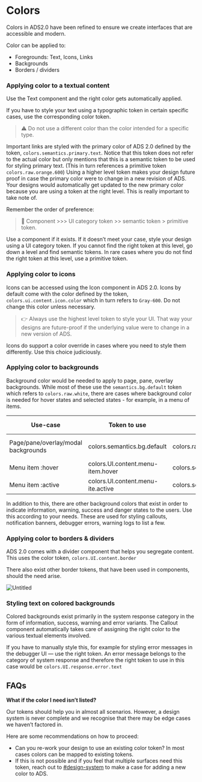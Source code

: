 
<Meta title="Colors" />

# Colors

Colors in ADS2.0 have been refined to ensure we create interfaces that are accessible and modern.

Color can be applied to:

- Foregrounds: Text, Icons, Links
- Backgrounds
- Borders / dividers

### Applying color to a textual content

Use the Text component and the right color gets automatically applied.

If you have to style your text using a typographic token in certain specific cases, use the corresponding color token.

[//]: # (TODO: insert text tokens image >> insert corresponding color tokens image)

> ⚠️ Do not use a different color than the color intended for a specific type.

Important links are styled with the primary color of ADS 2.0 defined by the token, `colors.semantics.primary.text`. Notice that this token does not refer to the actual color but only mentions that this is a semantic token to be used for styling primary text. (This in turn references a primitive token `colors.raw.orange.600`) Using a higher level token makes your design future proof in case the primary color were to change in a new revision of ADS. Your designs would automatically get updated to the new primary color because you are using a token at the right level. This is really important to take note of.

Remember the order of preference:

>  🎏 Component >>> UI category token >> semantic token > primitive token.

Use a component if it exists. If it doesn’t meet your case, style your design using a UI category token. If you cannot find the right token at this level, go down a level and find semantic tokens. In rare cases where you do not find the right token at this level, use a primitive token.

### Applying color to icons

Icons can be accessed using the Icon component in ADS 2.0. Icons by default come with the color defined by the token, `colors.ui.content.icon.color` which in turn refers to `Gray-600`. Do not change this color unless necessary.

>  👉 Always use the highest level token to style your UI. That way your designs are future-proof if the underlying value were to change in a new version of ADS.

[//]: # (TODO: Insert visual from the snapshot modal from mobile responsive project)

Icons do support a color override in cases where you need to style them differently. Use this choice judiciously.

### Applying color to backgrounds

Background color would be needed to apply to page, pane, overlay backgrounds. While most of these use the `semantics.bg.default` token which refers to `colors.raw.white`, there are cases where background color is needed for hover states and selected states - for example, in a menu of items.

| Use-case | Token to use | Refers to | Refers to |
| --- | --- | --- | --- |
| Page/pane/overlay/modal backgrounds | colors.semantics.bg.default | colors.raw.white | Gray-0 / White |
| Menu item :hover | colors.UI.content.menu-item.hover | colors.semantics.bg.muted | Gray-100 |
| Menu item :active | colors.UI.content.menu-ite.active | colors.semantics.bg.emphasis | Gray-200 |

In addition to this, there are other background colors that exist in order to indicate information, warning, success and danger states to the users. Use this according to your needs. These are used for styling callouts, notification banners, debugger errors, warning logs to list a few.

### Applying color to borders & dividers

ADS 2.0 comes with a divider component that helps you segregate content. This uses the color token, `colors.UI.content.border`

There also exist other border tokens, that have been used in components, should the need arise.

![Untitled](https://s3-us-west-2.amazonaws.com/secure.notion-static.com/c155c9df-8278-44df-8e33-cc197391e618/Untitled.png)

### Styling text on colored backgrounds

Colored backgrounds exist primarily in the system response category in the form of information, success, warning and error variants. The Callout component automatically takes care of assigning the right color to the various textual elements involved.

If you have to manually style this, for example for styling error messages in the debugger UI — use the right token. An error message belongs to the category of system response and therefore the right token to use in this case would be `colors.UI.response.error.text`

## FAQs

****What if the color I need isn’t listed?****

Our tokens should help you in almost all scenarios. However, a design system is never complete and we recognise that there may be edge cases we haven’t factored in.

Here are some recommendations on how to proceed:

- Can you re-work your design to use an existing color token? In most cases colors can be mapped to existing tokens.
- If this is not possible and if you feel that multiple surfaces need this token, reach out to [#design-system](https://theappsmith.slack.com/archives/C0293DVQACW) to make a case for adding a new color to ADS.
